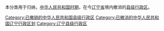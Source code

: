 本分类用于归纳，[[中华人民共和国时期|中华人民共和国时期]]，在今[[辽宁省|辽宁省]]境内撤消的[[县级行政区|县级行政区]]。

[[Category:已撤销的中华人民共和国县级行政区|Category:已撤销的中华人民共和国县级行政区]]
[[Category:已撤消的中华人民共和国辽宁行政区划|Category:已撤消的中华人民共和国辽宁行政区划]]
[[Category:辽宁县级行政区|Category:辽宁县级行政区]]